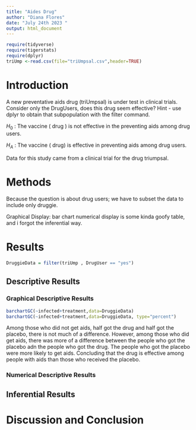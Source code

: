 ```yaml
---
title: "Aides Drug"
author: "Diana Flores"
date: "July 24th 2023 "
output: html_document
---
```


```r
require(tidyverse)
require(tigerstats)
require(dplyr)
triUmp <-read.csv(file="triUmpsal.csv",header=TRUE)
```

# Introduction

<!--In this section you explain what you are trying to show.  Where did the data come from?  What is the research or other question you are trying to answer?.  If you skimp in this section expect to be marked down in your grade. Paint a picture of the project a couple of paragraphs is expected!-->

A new  preventative aids drug (triUmpsal) is under test in clinical trials. Consider only the DrugUsers, does this drug seem effective?  Hint - use dplyr to obtain that subpopulation with the filter command.

$H_0$ : The vaccine ( drug ) is not effective in the preventing aids among drug users.


$H_A$ : The vaccine ( drug) is effective in preventing aids among drug users.

Data for this study came from a clinical trial for the drug triumpsal.




# Methods

<!--Decide on your methods:  use "variable analysis" or other appropriate descriptors.  Make sure to choose at least one graphical method and at least one numerical method. Discuss what data manipulations may be needed for example subsetting or other binning procedures and what sort of graphical displays and inferential tools will be used!-->

Because the question is about drug users; we have to subset the data to include only druggie.

Graphical Display: 
bar chart
numerical display is some kinda goofy table,
and i forgot the inferential way.




# Results

<!--Divide this section into two sub-sections:  One for your descriptive  results and one for your inferential results.!-->

```r
DruggieData = filter(triUmp , DrugUser == "yes")
```


## Descriptive Results

### Graphical Descriptive Results

<!--Graphical results here.  Make sure to show your code.  Provide appropriate labels for axes, giving units if possible, and provide a good title for the graph, too.  Use the graphical results to describe the patterns if any that exist in the data as focused toward the research question. Bottom line is to explain the features of the graph that are relevant to conforming or departing to what is expected by your null hypothesis !-->


```r
barchartGC(~infected+treatment,data=DruggieData)
barchartGC(~infected+treatment,data=DruggieData, type="percent")

```




Among those who did not get aids, half got the drug and half got the placebo, there is not much of a difference. However, among those who did get aids, there was more of a difference between the people who got the placebo adn the people who got the drug. The people who got the placebo were more likely to get aids. Concluding that the drug is effective among people with aids than those who received the placebo.



### Numerical Descriptive Results

<!--Numerical results go here. Use the numerical results to describe the patterns if any that exist in the data as focused toward the research question!-->

## Inferential Results

<!--State hypothesis clearly.  Make sure your discussion of the inferential test covers all the aspects that the test output produces, such as test statistic, p-value etc.  Make a decision about the null hypothesis, explain the assumptions on which the selected test/procedure was based, and why the chosen procedure satisfys the assumptions and is appropriate to answer the research question!-->


# Discussion and Conclusion

<!--Discussion and conclusion here.  If you found a relationship be sure to consider whether the relationship occurs because one of the variavbles causes the other, or whether they perhasps are related for some other reason.  Watch the chapter 6 videos from the GeorgeTown videos collection.!-->
